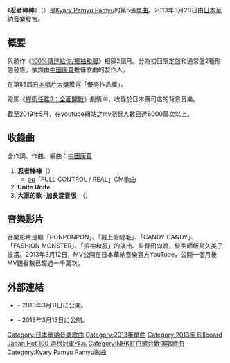 {{unreferenced|time=2017-01-12T22:26:33+00:00}}
{{Infobox Single
| Name            = 忍者棒棒
| Artist          = [[Kyary_Pamyu_Pamyu|Kyary Pamyu Pamyu]]
| Cover = ninjaponpon.jpg
| Caption = 通常盤封面
| Album           = [[這什麼啊?|這什麼啊?]]
| B-side          = Unite Unite<br/>大家的歌 -加長混音版-
| Released        = 2013年3月20日
| Format          = [[CD|CD]]<br/>[[數位下載|數位下載]]
| Recorded        = 
| Genre           = [[電子音樂|電子音樂]]/[[J-POP|J-POP]]
| Label           = [[日本華納音樂|unBORDE]]
| Writer          = [[中田康貴|中田康貴]]
| Producer        = 中田康貴
| Certification   = 
| Chart position  = 
| Last single     = [[100%傳達給你/振袖和服|100%傳達給你/振袖和服]]<br/>（2013年）
| This single     = '''忍者棒棒'''<br/>（2013年）
| Next single     = [[INVADER_INVADER|INVADER INVADER]]<br/>（2013年）
}}
《'''忍者棒棒'''》（{{lang-ja|'''にんじゃりばんばん'''}}）是[[Kyary_Pamyu_Pamyu|Kyary Pamyu Pamyu]]的第5張[[單曲|單曲]]。2013年3月20日由[[日本華納音樂|日本華納音樂]]發售。

== 概要 ==
與前作《[[100%傳達給你/振袖和服|100%傳達給你/振袖和服]]》相隔2個月。分為初回限定盤和通常盤2種形態發售。依然由[[中田康貴|中田康貴]]擔任歌曲的製作人。

在第55屆[[日本唱片大獎|日本唱片大獎]]獲得「優秀作品獎」。

電影《[[捍衛任務3：全面開戰|捍衛任務3：全面開戰]]》劇情中，收錄於日本壽司店的背景音樂。

截至2019年5月，在youtube網站之mv瀏覽人數已達6000萬次以上。

== 收錄曲 ==
全作詞、作曲、編曲：[[中田康貴|中田康貴]]

# '''忍者棒棒'''（{{lang|ja|にんじゃりばんばん}}）
#* [[au|au]]「FULL CONTROL / REAL」CM歌曲
# '''Unite Unite'''
# '''大家的歌 -加長混音版-'''（{{lang|ja|みんなのうた（extended mix）}}）

== 音樂影片 ==
音樂影片是繼「PONPONPON」、「戴上假睫毛」、「CANDY CANDY」、「FASHION MONSTER」、「振袖和服」的演出、監督田向潤，髮型師飯島久美子擔當。2013年3月12日，MV公開在日本華納音樂官方YouTube，公開一個月後MV觀看數已超過一千萬次。

== 外部連結 ==
* {{YouTube|teMdjJ3w9iM|きゃりーぱみゅぱみゅ - にんじゃりばんばん,kyary pamyu pamyu ninja ri bang bang}} - 2013年3月11日に公開。
* {{YouTube|n-R7tanSSdk|unite all originals  きゃりーぱみゅぱみゅ×ミラーボーラーズ Unite Unite}} - 2013年3月13日に公開。

{{Kyary Pamyu Pamyu}}
{{Billboard JAPAN Hot 100 週榜冠軍 (2013年)|2013年4月1日}}
{{DEFAULTSORT: Ninjari Ban Ban}}
[[Category:日本華納音樂歌曲|Category:日本華納音樂歌曲]]
[[Category:2013年單曲|Category:2013年單曲]]
[[Category:2013年_Billboard_Japan_Hot_100_週榜冠軍作品|Category:2013年 Billboard Japan Hot 100 週榜冠軍作品]]
[[Category:NHK紅白歌合戰演唱歌曲|Category:NHK紅白歌合戰演唱歌曲]]
[[Category:Kyary_Pamyu_Pamyu歌曲|Category:Kyary Pamyu Pamyu歌曲]]